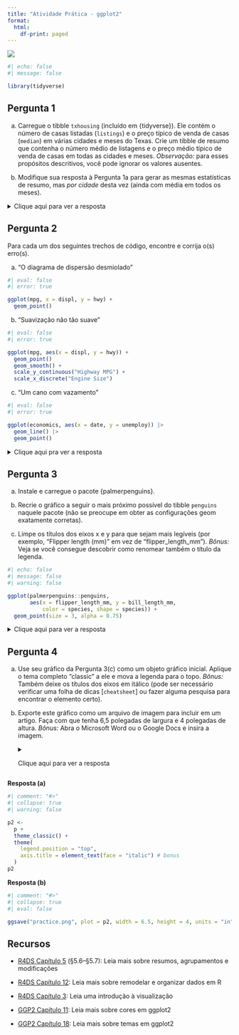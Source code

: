 ```yaml
---
title: "Atividade Prática - ggplot2"
format:
  html:
    df-print: paged
---
```


![](../img/making_art_2780E3.svg){.hero}

```r
#| echo: false
#| message: false

library(tidyverse)
```

## Pergunta 1

a) Carregue o tibble `txhousing` (incluído em \{tidyverse\}). Ele contém o número de casas listadas (`listings`) e o preço típico de venda de casas (`median`) em várias cidades e meses do Texas. Crie um tibble de resumo que contenha o número médio de listagens e o preço médio típico de venda de casas em todas as cidades e meses. *Observação:* para esses propósitos descritivos, você pode ignorar os valores ausentes.

b) Modifique sua resposta à Pergunta 1a para gerar as mesmas estatísticas de resumo, mas *por cidade* desta vez (ainda com média em todos os meses).

<p><details>
<summary>Clique aqui para ver a resposta</summary>
<blockquote>

**Resposta (a)**

```r
#| comment: "#>"
#| collapse: true

txhousing |> 
  summarize(
    listings = mean(listings, na.rm = TRUE), 
    median = mean(median, na.rm = TRUE)
  )

```

**Resposta (b)**

```r
#| comment: "#>"
#| collapse: true
#| warning: false

txhousing |> 
  group_by(city) |> 
  summarize(
    listings = mean(listings, na.rm = TRUE), 
    median = mean(median, na.rm = TRUE)
  )
```

</blockquote></details></p>

## Pergunta 2

Para cada um dos seguintes trechos de código, encontre e corrija o(s) erro(s).

a) "O diagrama de dispersão desmiolado"

```r
#| eval: false
#| error: true

ggplot(mpg, x = displ, y = hwy) + 
  geom_point()
```

b) "Suavização não tão suave"

```r
#| eval: false
#| error: true

ggplot(mpg, aes(x = displ, y = hwy)) + 
  geom_point()
  geom_smooth() +
  scale_y_continuous("Highway MPG") +
  scale_x_discrete("Engine Size")
```

c) "Um cano com vazamento"

```r
#| eval: false
#| error: true

ggplot(economics, aes(x = date, y = unemploy)) |> 
  geom_line() |> 
  geom_point()
```

<p><details>
<summary>Clique aqui pra ver a resposta</summary>
<blockquote>

**Resposta (a)**

O código esqueceu de colocar os mapeamentos dentro `aes()`.

```r
#| comment: "#>"
#| collapse: true

ggplot(mpg, aes(x = displ, y = hwy)) + # fix 1
  geom_point() 
```

**Resposta (b)**

O código esqueceu um `+` e definiu o eixo x como discreto em vez de contínuo.

```r
#| comment: "#>"
#| collapse: true

ggplot(mpg, aes(x = displ, y = hwy)) + 
  geom_point() + # fix 1
  geom_smooth() +
  scale_y_continuous("Highway MPG") +
  scale_x_continuous("Engine Size") # fix 2
```

**Resposta (c)**

O código usava "pipes" (`%>%`) em vez de sinais de mais (`+`) para conectar comandos ggplot2.

```r
#| comment: "#>"
#| collapse: true

ggplot(economics, aes(x = date, y = unemploy)) + # fix 1
  geom_line() + # fix 2
  geom_point()
```

</blockquote></details></p>

## Pergunta 3

a) Instale e carregue o pacote \{palmerpenguins\}.

b) Recrie o gráfico a seguir o mais próximo possível do tibble `penguins` naquele pacote (não se preocupe em obter as configurações geom exatamente corretas).

c) Limpe os títulos dos eixos x e y para que sejam mais legíveis (por exemplo, "Flipper length (mm)" em vez de "flipper_length_mm"). *Bônus:* Veja se você consegue descobrir como renomear também o título da legenda.

```r
#| echo: false
#| message: false
#| warning: false

ggplot(palmerpenguins::penguins,
       aes(x = flipper_length_mm, y = bill_length_mm,
           color = species, shape = species)) +
  geom_point(size = 3, alpha = 0.75)
```


<p><details>
<summary>Clique aqui para ver a resposta</summary>
<blockquote>

**Resposta (a)**

```r
#| comment: "#>"
#| collapse: true

# Extra pane > Packages tab > Install button > palmerpenguins > Install

library(palmerpenguins)
```

**Resposta (b)**

```r
#| comment: "#>"
#| collapse: true
#| warning: false

ggplot(penguins, aes(x = flipper_length_mm, y = bill_length_mm,
                     color = species, shape = species)) +
  geom_point(size = 3, alpha = 0.75)
```

**Resposta (c)**

```r
#| comment: "#>"
#| collapse: true
#| warning: false

p <- ggplot(penguins, aes(x = flipper_length_mm, y = bill_length_mm,
                     color = species, shape = species)) +
  geom_point(size = 3, alpha = 0.75) +
  scale_x_continuous(name = "Flipper length (mm)") +
  scale_y_continuous(name = "Body mass (g)") +
  scale_color_discrete(name = "Penguin species") +
  scale_shape_discrete(name = "Penguin species")
p
```

Ou use este atalho:

```r
p <- ggplot(penguins, aes(x = flipper_length_mm, y = bill_length_mm,
                     color = species, shape = species)) +
  geom_point(size = 3, alpha = 0.75) +
  labs(
    x = "Flipper length (mm)",
    y = "Body mass (g)",
    color = "Penguin species",
    shape_ = "Penguin species"
  )
p
```


</blockquote></details></p>

## Pergunta 4

a) Use seu gráfico da Pergunta 3(c) como um objeto gráfico inicial. Aplique o tema completo "classic" a ele e mova a legenda para o topo. *Bônus:* Também deixe os títulos dos eixos em itálico (pode ser necessário verificar uma folha de dicas [`cheatsheet`] ou fazer alguma pesquisa para encontrar o elemento certo).

b) Exporte este gráfico como um arquivo de imagem para incluir em um artigo. Faça com que tenha 6,5 ​​polegadas de largura e 4 polegadas de altura. *Bônus:* Abra o Microsoft Word ou o Google Docs e insira a imagem.
<p><details>
<summary>Clique aqui para ver a resposta</summary>
<blockquote>

**Resposta (a)**

```r
#| comment: "#>"
#| collapse: true
#| warning: false

p2 <- 
  p + 
  theme_classic() + 
  theme(
    legend.position = "top",
    axis.title = element_text(face = "italic") # bonus
  )
p2
```

**Resposta (b)**

```r
#| comment: "#>"
#| collapse: true
#| eval: false

ggsave("practice.png", plot = p2, width = 6.5, height = 4, units = "in")
```

</blockquote></details></p>

## Recursos

- [R4DS Capítulo 5](https://r4ds.had.co.nz/transform.html) (§5.6–§5.7): Leia mais sobre resumos, agrupamentos e modificações

- [R4DS Capítulo 12](https://r4ds.had.co.nz/tidy-data.html): Leia mais sobre remodelar e organizar dados em R

- [R4DS Capítulo 3](https://r4ds.had.co.nz/data-visualisation.html): Leia uma introdução à visualização

- [GGP2 Capítulo 11](https://ggplot2-book.org/scale-colour.html): Leia mais sobre cores em ggplot2

- [GGP2 Capítulo 18](https://ggplot2-book.org/polishing.html): Leia mais sobre temas em ggplot2


